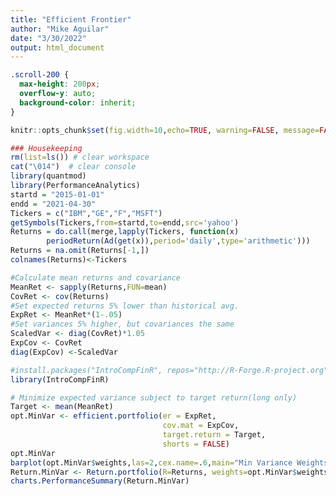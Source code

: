 ```yaml
---
title: "Efficient Frontier"
author: "Mike Aguilar"
date: "3/30/2022"
output: html_document
---
```


```css
.scroll-200 {
  max-height: 200px;
  overflow-y: auto;
  background-color: inherit;
}
```


```r
knitr::opts_chunk$set(fig.width=10,echo=TRUE, warning=FALSE, message=FALSE, class.output="scroll-200")
```


```r
### Housekeeping
rm(list=ls()) # clear workspace
cat("\014")  # clear console
library(quantmod)
library(PerformanceAnalytics)
startd = "2015-01-01"
endd = "2021-04-30"
Tickers = c("IBM","GE","F","MSFT")
getSymbols(Tickers,from=startd,to=endd,src='yahoo')
Returns = do.call(merge,lapply(Tickers, function(x) 
        periodReturn(Ad(get(x)),period='daily',type='arithmetic')))
Returns = na.omit(Returns[-1,])
colnames(Returns)<-Tickers

#Calculate mean returns and covariance
MeanRet <- sapply(Returns,FUN=mean)
CovRet <- cov(Returns)
#Set expected returns 5% lower than historical avg.
ExpRet <- MeanRet*(1-.05)
#Set variances 5% higher, but covariances the same
ScaledVar <- diag(CovRet)*1.05
ExpCov <- CovRet
diag(ExpCov) <-ScaledVar

#install.packages("IntroCompFinR", repos="http://R-Forge.R-project.org")
library(IntroCompFinR) 

# Minimize expected variance subject to target return(long only)
Target <- mean(MeanRet)
opt.MinVar <- efficient.portfolio(er = ExpRet,
                                  cov.mat = ExpCov,
                                  target.return = Target,
                                  shorts = FALSE)
opt.MinVar
barplot(opt.MinVar$weights,las=2,cex.name=.6,main="Min Variance Weights",ylim=c(0,.5))
Return.MinVar <- Return.portfolio(R=Returns, weights=opt.MinVar$weights, geometric=F) 
charts.PerformanceSummary(Return.MinVar)
```

